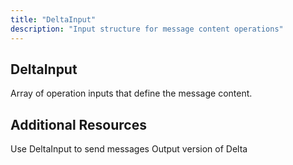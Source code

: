 ```yaml
---
title: "DeltaInput"
description: "Input structure for message content operations"
---
```


## DeltaInput

<ParamField path="ops" type="[OperationInput!]!" required>
  Array of operation inputs that define the message content.
</ParamField>

## Additional Resources

<CardGroup cols={2}>
  <Card title="Send User Message" icon="message-square" href="/integrations/graphql-api/mutations/chat/send-user-message">
    Use DeltaInput to send messages
  </Card>
  <Card title="Delta Schema" icon="layers" href="/integrations/graphql-api/objects/delta">
    Output version of Delta
  </Card>
</CardGroup>
